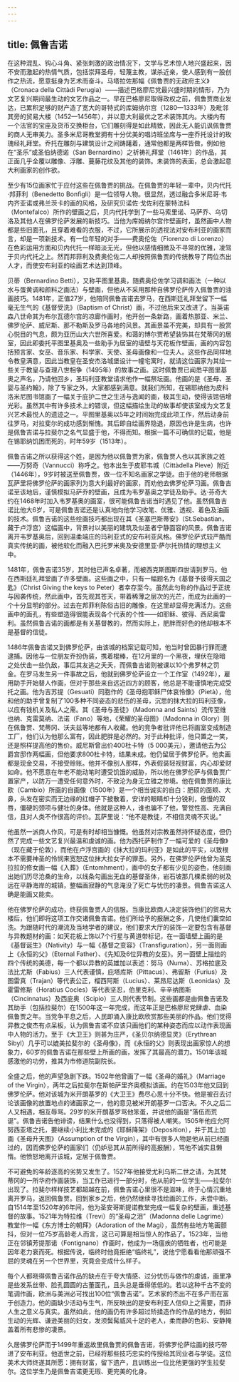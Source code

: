 ```yaml
---
---
---
```

title: 佩鲁吉诺
---




在这种混乱、钩心斗角、紧张刺激的政治情况下，文学与艺术惊人地兴盛起来，因不安而激起的热情气质，包括崇拜圣母，轻蔑主教，谋杀近亲，使人感到有一股创作之热流，愿意挺身为艺术而奋斗。马塔拉佐那幅《佩鲁贾的无政府主义》（Cronaca della Cittàdi Perugia）——描述巴格廖尼党最兴盛时期的情形，乃为文艺复兴期间最生动的文艺作品之一。早在巴格廖尼取得政权之前，佩鲁贾商业发达，已累积足够的财产造了宽大的哥特式的库姆纳尔宫（1280—1333年）及毗邻其旁的贸易大楼（1452—1456年），并以意大利最优之艺术装饰其内。大楼内有一个法官的宝座及货币交换柜台，它们雕刻得是如此精致，因此无人能讥讽佩鲁贾的商人无审美力。圣多米尼哥教堂拥有十分优美的唱诗班坐席与一座乔托设计的玫瑰经礼拜堂。乔托在雕刻与建筑设计之间踌躇着，通常他都是两样皆做，例如他在“圣乐”或圣伯纳德诺（San Bernardino）之祈祷礼拜堂（1461年）的作品，其正面几乎全覆以雕像、浮雕、蔓藤花纹及其他的装饰。未装饰的表面，总会激起意大利画家的创作欲。

至少有15位画家忙于应付这些在佩鲁贾的挑战。在佩鲁贾的年轻一辈中，贝内代托·邦菲利（Benedetto Bonfigli）是一位领导人物。很显然，透过融合多米尼哥·韦内齐亚诺或弗兰茨卡的画的风格，及研究贝诺佐·戈佐利在蒙特法科（Montefalco）所作的壁画之后，贝内代托学到了一些马索里诺、马萨乔、乌切洛及其他人在佛罗伦萨发展的新技巧。当他为库姆纳尔宫作壁画时，虽然画中人物都是些旧面孔，且穿着难看的衣服，不过，它所展示的透视法对安布利亚的画家而言，却是一项新技术。有一位年轻的对手——费奥伦佐（Fiorenzo di Lorenzo）在色彩运用方面和贝内代托一样暗淡无光，但他以感情细微及不寻常的优雅，凌驾于贝内代托之上。然而邦菲利及费奥伦佐二人却按照佩鲁贾的传统教导了两位杰出人才，而使安布利亚的绘画艺术达到顶峰。

贝蒂（Bernardino Betti），又称平图里基奥，随费奥伦佐学习调和画法（一种以水与蛋黄调和颜料之画法）与壁画，但他从不采用那种自佛罗伦萨传入佩鲁贾的油画技巧。1481年，正值27岁，他陪同佩鲁吉诺去罗马，在西斯廷礼拜堂留下一幅毫无生气的《基督受洗》（Baptism of Christ）画，不过他后来又改进了。当英诺森八世命其为布尔瓦德尔宫的凉廊作画时，他开创一条新路，画着热那亚、米兰、佛罗伦萨、威尼斯、那不勒斯及罗马各地的风景。其画景虽不完美，却具有一股赏心悦目的气息，颇为亚历山大六世所喜爱。和蔼的博尔贾希望装饰其在梵蒂冈的居室，因此即委托平图里基奥及一些助手为居室的墙壁与天花板作壁画，画的内容包括预言家、女巫、音乐家、科学家、天使、圣母画像和一位夫人。这些作品同样地令教皇满意，因此当教皇在圣安杰洛城堡设计一幢宅寓时，就请这位画家为其绘一些关于教皇与查理八世相争（1495年）的故事之画。这时佩鲁贾已闻悉平图里基奥之声名，乃请他回乡，圣玛利亚教堂请求他作一幅祭坛画。他画的是《圣母、圣婴与圣约翰》，除了专家之外，大家都感到满意。就我们所知，在锡耶纳他为皮科洛米尼图书馆画了一幅关于庇护二世之生活与逸闻的画，极其生动，使得该馆倍增光彩。虽然其中有许多技术上的错误，但这幅描绘生动的故事却使该室成为文艺复兴艺术最悦人的遗迹之一。平图里基奥以5年之时间始完成此项工作，然后动身前往罗马，对拉斐尔的成功感到惭愧。其后即自绘画界隐退，原因也许是生病，也许是佩鲁吉诺与拉斐尔之名气显盛于他，不得而知。根据一篇不可确信的记载，他是在锡耶纳饥困而死的，时年59岁（1513年）。

佩鲁吉诺之所以获得这个姓，是因为他以佩鲁贾为家，佩鲁贾人也以其家族之姓——万努奇（Vannucci）称呼之。他本出生于皮耶韦城（Cittàdella Pieve）附近（1446年），9岁时被送至佩鲁贾，做一位不知名画家之学徒。由于他的老师根据瓦萨里将佛罗伦萨的画家列为意大利最好的画家，而劝他去佛罗伦萨习画。佩鲁吉诺至该地后，谨慎模拟马萨乔的壁画，且成为韦罗基奥之学徒及助手。达·芬奇大约在1468年时加入韦罗基奥的画室，很可能佩鲁吉诺当时遇见了他。虽然佩鲁吉诺比他大6岁，可是佩鲁吉诺还是认真地向他学习收笔、优雅、透视、着色及油画的技术。佩鲁吉诺的这些绘画技巧都出现在其《圣塞巴斯蒂安》（St.Sebastian，藏于卢浮宫）这幅画中，背景衬以美丽的建筑及似圣者宁静面容的风景。佩鲁吉诺离开韦罗基奥后，回到温柔端庄的玛利亚式的安布利亚风格。佛罗伦萨式较严酷而真实传统的画，被他软化而融入巴托罗米奥及安德里亚·萨尔托热情的理想主义中。

1481年，佩鲁吉诺35岁，其时他已声名卓著，而被西克斯图斯四世请到罗马。他在西斯廷礼拜堂画了许多壁画。这些画之中，只有一幅题名为《基督予彼得天国之匙》（Christ Giving the keys to Peter）者幸存至今。虽然此匀称的作品过于正统与因袭传统，然此画中，首先观其苍天，带着稀薄之层次的光芒，而成为此画的一个十分显明的部分。过去在邦菲利陈俗古旧的雕像，在这里却显得充满活力。这些画中的面孔，有些塑造得很能表现各个代表的个性——如耶稣、彼得、西尼奥雷利。虽然佩鲁吉诺的画都是有关基督教的，然而实际上，肥胖而好色的他却根本不是基督的信徒。

1486年佩鲁吉诺又到佛罗伦萨，由该城的档案记载可知，他当时曾因暴行罪而遭逮捕。因他与一位朋友乔扮伪装，携着棍棒，在12月里的一个黑夜，埋伏在隐暗之处伏击一些仇敌，事后其友逃之夭夭，而佩鲁吉诺则被课以10个弗罗林之罚金。在罗马发生另一件事故之后，他就到佛罗伦萨设立一个工作室（1492年），雇用助手开始替人作画，但对于那些来自远近四方的顾客，他总是不能谨慎地完成受托之画。他为吉苏提（Gesuati）同胞作的《圣母抱耶稣尸体哀怜像》（Pietà），他和他的助手曾复制了100多种不同姿态的悲伤的圣母，沉思的抹大拉的玛利亚像，以应有钱机关及私人之需。其《圣母与圣徒》（Madonna and Saints）流传至维也纳、克雷莫纳、法诺（Fano）等地，《荣耀的圣母图》（Madonna in Glory）则在佩鲁贾、梵蒂冈、沃夫兹等地都有人收藏。他的竞争者批评他已将画室变成制造工厂，他们认为他那么富有，因此肥胖是必然的。对于此种批评，他只置之一笑，还是照样提高他的售价。威尼斯曾出价400杜卡特（5 000美元），邀请他去为公爵宫邸作两幅画，但他要求800杜卡特，结果未成。他仍留居于佛罗伦萨。他卖画都是现金交易，不接受赊账。他并不像别人那样，外表假装轻视财富，内心却爱财如命。他不愿意在年老不能动笔时遭受饥饿的威胁，所以他在佛罗伦萨与佩鲁贾广置家产，以防万一遭受任何意外时，不致沦为身无立锥之惨境。他在佩鲁贾的康比欧（Cambio）所画的自画像（1500年）是一个相当诚实的自白：肥硕的面颊、大鼻，头发在密实而无边缘的红帽子下披散着，安详的眼睛却十分锐利，傲慢的双唇，僵硬的颈项与健壮的身体。他就是这种人，谁也骗不了他，警觉性高、充满自信，且对人类不作很高的评价。瓦萨里说：“他不是教徒，不相信灵魂不灭说。”

他虽然一派商人作风，可是有时却相当慷慨。他虽然对宗教虽然持怀疑态度，但仍然了完成一些文艺复兴最温和虔诚的画。他为西托萨制作了一幅可爱的《圣母像》（现在藏于伦敦），而他在卢浮宫画的《抹大拉的玛利亚》是如此的平实，以致根本不需要神圣的怜悯来宽恕这位抹大拉女子的罪恶。另外，在佛罗伦萨他曾为圣克拉拉的修女画一幅《入葬》（Entomhment），画中的女子都有少见的姿色，他刻画出她们历尽沧桑的生命，以线条勾画出无血的基督圣体，岩石坡那几棵柔弱的树及远在平静海岸的城镇，整幅画寂静的气息淹没了死亡与忧伤的凄景。佩鲁吉诺这人确是能画又能卖。

他在佛罗伦萨的成功，终获佩鲁贾人的信服。当康比欧商人决定装饰他们的贸易大楼后，他们即将这项工作交诸佩鲁吉诺。他们所给予的报酬之多，几使他们囊空如洗。为跟随时代的潮流及当地学者的建议，他们要求大厅的装饰一定要包含有基督与异教题材的画：如天花板上饰以7个行星与黄道带标记，在一面墙壁上画的是《基督诞生》（Nativity）与一幅《基督之变容》（Transfiguration），另一面则画上《永恒的父》（Eternal Father）、《先知及6位异教的女巫》。另一面壁上描绘的四个传统的美德，每一个都以异教的英雄加以表述：努马（Numa）、苏格拉底及法比尤斯（Fabius）三人代表谨慎，庇塔库斯（Pittacus）、弗留斯（Furius）及图雷真（Trajan）等代表公正，榴西阿斯（Lucius）、莱昂尼达斯（Leonidas）及霍雷修斯（Horatius Cocles）等代表坚忍，伯里克利、辛辛纳图斯（Cincinnatus）及西庇奥（Scipio）三人则代表节制。这些画都是由佩鲁吉诺及其助手（包括拉斐尔）在1500年这一年完成，而这年正是巴格廖尼党肆虐、血染佩鲁贾之年。当党争平息之后，人民即涌入康比欧欣赏那些美丽的作品。他们觉得异教之俊杰有点呆板，认为佩鲁吉诺不应该只画他们的某种姿态而应以动作表现画中人物的活力。至于《大卫王》则甚为庄严，《圣贝尔纳德显灵》（Erythrean Sibyl）几乎可以媲美拉斐尔的《圣母像》，而《永恒的父》则表现出画家惊人的想象力，60岁的佩鲁吉诺在那些壁上所画的画，发挥了其最高的潜力。1501年该城感激他的功劳，推其为市修道院副院长。

全盛之后，他的声望急剧下跌。1502年他曾画了一幅《圣母的婚礼》（Marriage of the Virgin），两年之后拉斐尔在斯帕萨里齐奥模拟该画。约在1503年他又回到佛罗伦萨。他对该城为米开朗基罗的《大卫王》费尽心思十分不快。他是被召去讨论该画像的放置地点的诸画家之一，他的意见被米开朗基罗一口否决。不久之后二人又相遇，相互辱骂。29岁的米开朗基罗骂他笨蛋，并说他的画是“落伍而荒诞”。佩鲁吉诺告他诽谤，结果什么也没得到，只落得被人嘲笑。1505年他应允阿努西亚塔之托，要继续小利比未完成的《耶稣降架》（Deposition），并于其上加画《圣母升天图》（Assumption of the Virgin），其中有很多人物是他从前已经画过的，因而佛罗伦萨的画家们（仍妒忌其从前所得的高报酬），骂他不诚实且懒惰。他愤怒地离开该城，定居于佩鲁贾。

不可避免的年龄逐高的劣势又发生了。1527年他接受尤利乌斯二世之请，为其梵蒂冈的一所华府作画装饰，当工作已进行一部分时，他从前的一位学生——拉斐尔出现了。拉斐尔样样技艺都超越在前，佩鲁吉诺心里很不是滋味，终于心情沉重地离开罗马，返回佩鲁贾。回到家乡之后，他仍然继续寻找绘画的工作，未尝中断。自1514年至1520年的6年间，他为圣安哥斯提诺教堂完成一幅复杂的壁画，重述基督的故事。1521年为特拉维（Trevi）的“圣母之泪”（Madonna delle Lagrime）教堂作一幅《东方博士的朝拜》（Adoration of the Magi），虽然有些地方笔画颤抖，但对一位75岁高龄老人而言，这已可算是相当惊人的作品了。1523年，当他正在邻镇芳提那诺（Fontignano）作画时，他成为一场瘟疾的牺牲者，也可能是因年老力衰而死。根据传说，临终时他竟拒绝“临终礼”，说他宁愿看看他那顽强不屈的灵魂在另一个世界里，究竟会变成什么样子。

每个人都晓得佩鲁吉诺作品的缺点在于夸大情感、过分忧伤与做作的虔诚，画里净是些发系丝带、脸孔圆圆的古董面孔，且头总是垂得低低的。若以这种千古不变的笔调作画，欧洲与美洲必可找出100位“佩鲁吉诺”。艺术家的杰出不在多产而在富于创造力。他的画缺少活动与生气，所反映出的是安布利亚人信仰上之需要，而非人生之意义与真实。虽然如此，他的画仍有许多超过矫揉造作的作品的地方，例如生动的光辉、谦逊美丽的妇女，发须鬓髯威风十足的老人，柔而静的色彩、安静掩盖着所有悲惨的凄景。

久居佛罗伦萨而于1499年重返故里佩鲁贾的佩鲁吉诺，将佛罗伦萨绘画的技巧带进了安布利亚。他逝世之前，已经将那些技巧忠实的传授给其同业者与学徒。这位美术大师终遂其所愿：拥有财富，留下遗产，且训练出一位比他更强的学生拉斐尔。这位学生乃是佩鲁吉诺更无瑕、更完美的化身。